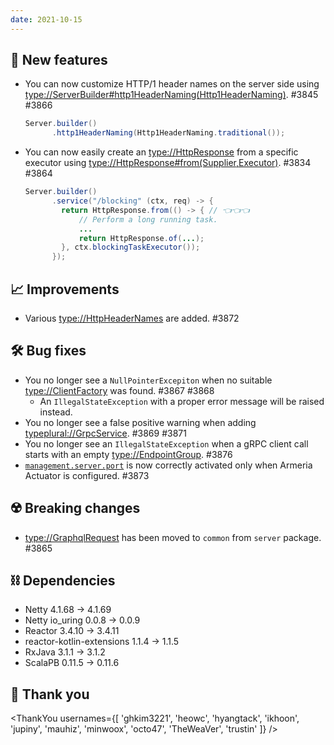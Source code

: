 ```yaml
---
date: 2021-10-15
---
```


## 🌟 New features

- You can now customize HTTP/1 header names on the server side
  using <type://ServerBuilder#http1HeaderNaming(Http1HeaderNaming)>. #3845 #3866
  ```java
  Server.builder()
        .http1HeaderNaming(Http1HeaderNaming.traditional());
  ```
- You can now easily create an <type://HttpResponse> from a specific executor
  using <type://HttpResponse#from(Supplier,Executor)>. #3834 #3864
  ```java
  Server.builder()
        .service("/blocking" (ctx, req) -> {
          return HttpResponse.from(() -> { // 👈👈👈
              // Perform a long running task.
              ...
              return HttpResponse.of(...);
          }, ctx.blockingTaskExecutor());
        });
  ```
  
## 📈 Improvements

- Various <type://HttpHeaderNames> are added. #3872

## 🛠️ Bug fixes

- You no longer see a `NullPointerExcepiton` when no suitable <type://ClientFactory> was found. #3867 #3868
  - An `IllegalStateException` with a proper error message will be raised instead.
- You no longer see a false positive warning when adding <typeplural://GrpcService>. #3869 #3871
- You no longer see an `IllegalStateException` when a gRPC client call starts with 
  an empty <type://EndpointGroup>. #3876
- [`management.server.port`](https://docs.spring.io/spring-boot/docs/current/reference/html/actuator.html#actuator.monitoring.customizing-management-server-port)
  is now correctly activated only when Armeria Actuator is configured. #3873

## ☢️ Breaking changes

- <type://GraphqlRequest> has been moved to `common` from `server` package. #3865

## ⛓ Dependencies

- Netty 4.1.68 → 4.1.69
- Netty io_uring 0.0.8 → 0.0.9
- Reactor 3.4.10 → 3.4.11
- reactor-kotlin-extensions 1.1.4 → 1.1.5
- RxJava 3.1.1 → 3.1.2
- ScalaPB 0.11.5 → 0.11.6

## 🙇 Thank you

<ThankYou usernames={[
  'ghkim3221',
  'heowc',
  'hyangtack',
  'ikhoon',
  'jupiny',
  'mauhiz',
  'minwoox',
  'octo47',
  'TheWeaVer',
  'trustin'
]} />
